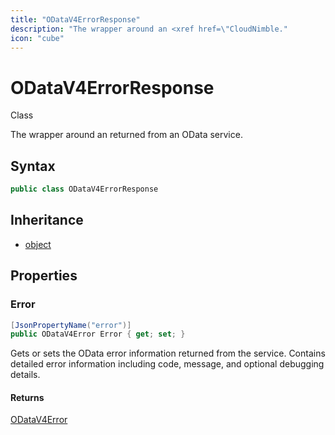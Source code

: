 ```yaml
---
title: "ODataV4ErrorResponse"
description: "The wrapper around an <xref href=\"CloudNimble."
icon: "cube"
---
```


# ODataV4ErrorResponse

<Badge variant="outline">Class</Badge>

The wrapper around an <xref href="CloudNimble.EasyAF.Http.OData.ODataV4Error" data-throw-if-not-resolved="false"></xref> returned from an OData service.

## Syntax

```csharp
public class ODataV4ErrorResponse
```

## Inheritance

- [object](https://learn.microsoft.com/dotnet/api/system.object)

## Properties

### Error

```csharp
[JsonPropertyName("error")]
public ODataV4Error Error { get; set; }
```

Gets or sets the OData error information returned from the service.
Contains detailed error information including code, message, and optional debugging details.

#### Returns

[ODataV4Error](/api-reference/cloudnimble/easyaf/http/odata/odatav4error)


